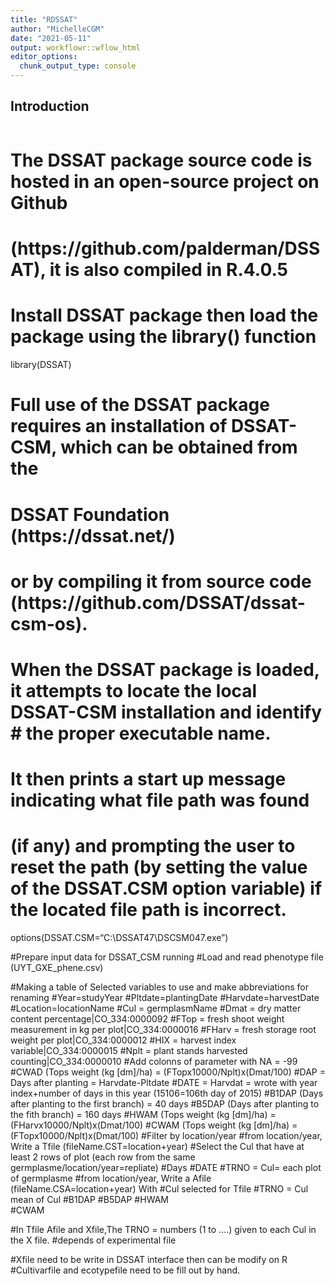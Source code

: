 ---
title: "RDSSAT"
author: "MichelleCGM"
date: "2021-05-11"
output: workflowr::wflow_html
editor_options:
  chunk_output_type: console
---

## Introduction

```{r}

```


# The DSSAT package source code is hosted in an open-source project on Github 
# (https://github.com/palderman/DSSAT), it is also compiled in R.4.0.5
# Install DSSAT package then load the package using the library() function
library(DSSAT)

# Full use of the DSSAT package requires an installation of DSSAT-CSM, which can be obtained from the  
# DSSAT Foundation (https://dssat.net/)
# or by compiling it from source code (https://github.com/DSSAT/dssat-csm-os).
# When the DSSAT package is loaded, it attempts to locate the local DSSAT-CSM installation and identify # the proper executable name.
# It then prints a start up message indicating what file path was found
# (if any) and prompting the user to reset the path (by setting the value of the DSSAT.CSM option variable) if the located file path is incorrect.
options(DSSAT.CSM="C:\\DSSAT47\\DSCSM047.exe")

#Prepare input data for DSSAT_CSM running
#Load and read phenotype file (UYT_GXE_phene.csv)

#Making a table of Selected variables to use and make abbreviations for renaming
    #Year=studyYear
    #Pltdate=plantingDate
    #Harvdate=harvestDate
    #Location=locationName
    #Cul = germplasmName
    #Dmat = dry matter content percentage|CO_334:0000092
    #FTop = fresh shoot weight measurement in kg per plot|CO_334:0000016
    #FHarv = fresh storage root weight per plot|CO_334:0000012
    #HIX = harvest index variable|CO_334:0000015
    #Nplt = plant stands harvested counting|CO_334:0000010
#Add colonns of parameter with NA = -99
    #CWAD (Tops weight (kg [dm]/ha)  = (FTopx10000/Nplt)x(Dmat/100)
    #DAP = Days after planting = Harvdate-Pltdate
    #DATE = Harvdat = wrote with year index+number of days in this year (15106=106th day of 2015)
    #B1DAP (Days after planting to the first branch) = 40 days
    #B5DAP (Days after planting to the fith branch) = 160 days
    #HWAM  (Tops weight (kg [dm]/ha)  = (FHarvx10000/Nplt)x(Dmat/100)
    #CWAM (Tops weight (kg [dm]/ha)  = (FTopx10000/Nplt)x(Dmat/100)
#Filter by location/year
#from location/year, Write a Tfile (fileName.CST=location+year)
    #Select the Cul that have at least 2 rows of plot (each row from the same germplasme/location/year=repliate)
    #Days
    #DATE
#TRNO = Cul= each plot of germplasme
#from location/year, Write a Afile (fileName.CSA=location+year) With
    #Cul selected for Tfile
    #TRNO = Cul mean of Cul
    #B1DAP 
    #B5DAP
    #HWAM  
    #CWAM 

#In Tfile Afile and Xfile,The TRNO = numbers (1 to ....) given to each Cul in the X file.
#depends of experimental file

#Xfile need to be write in DSSAT interface then can be modify on R
#Cultivarfile and ecotypefile need to be fill out by hand.
